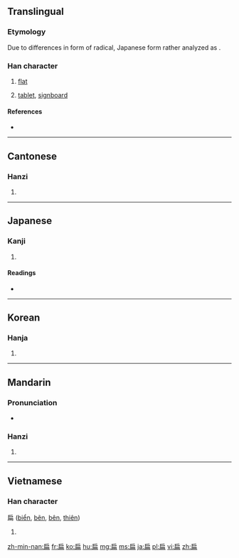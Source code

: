 {{also|碥}}
==Translingual==
{{ja-forms|扁|扁|扁}}

===Etymology===
{{Han compound|戶|冊|ls=ic}}

Due to differences in form of radical, Japanese form rather analyzed as {{Han compound|戸|冊}}.

===Han character===
{{Han char|rn=63|rad=戶|as=05|sn=9|four=3022<sub>7</sub>|canj=竹尸月廿 (HSBT), 戈尸月廿 (ISBT), X戈尸月廿 (XISBT)|ids=⿸[[戶]][[冊]]}}

# {{context|adjective}} [[flat]]
# [[tablet]], [[signboard]]

====References====
* {{Han ref|kx=0415.220|dkj=11724|dj=0760.090|hdz=32261.110|uh=6241|ud=25153|bh=ABF3|bd=44019}}

----

==Cantonese==

===Hanzi===
{{yue-hanzi|jyut=[[bin2]], [[pin1]]|y=bin2, pin1}}

# {{defn|lang=yue|sort=戶05}}

----

==Japanese==

===Kanji===
{{ja-kanji|grade=|rs=戶05}}

# {{defn|lang=ja|sort=戶05}}

====Readings====
* {{ja-readings|on=[[へん]] (hen), [[はん]] (han)|kun=[[ひらたい]] (hiratai)}}

----

==Korean==

===Hanja===
{{ko-hanja|hangeul=[[편]], [[변]]|eumhun=작을|rv=pyeon, byeon|mr=p'yŏn, pyŏn|y=phyen, pyen}}

# {{defn|lang=ko|sort=戶05}}

----

==Mandarin==

===Pronunciation===
* {{audio|Zh-bian.ogg|Audio|lang=cmn}}

===Hanzi===
{{cmn-hanzi|pin=[[biǎn]] ([[bian3]])|wg=pien<sup>3</sup>}}

# {{defn|lang=cmn|sort=戶05}}

----

==Vietnamese==

===Han character===
扁 ([[biển]], [[bẽn]], [[bên]], [[thiên]])

# {{defn|lang=vi|sort=戶05}}

[[zh-min-nan:扁]]
[[fr:扁]]
[[ko:扁]]
[[hu:扁]]
[[mg:扁]]
[[ms:扁]]
[[ja:扁]]
[[pl:扁]]
[[vi:扁]]
[[zh:扁]]